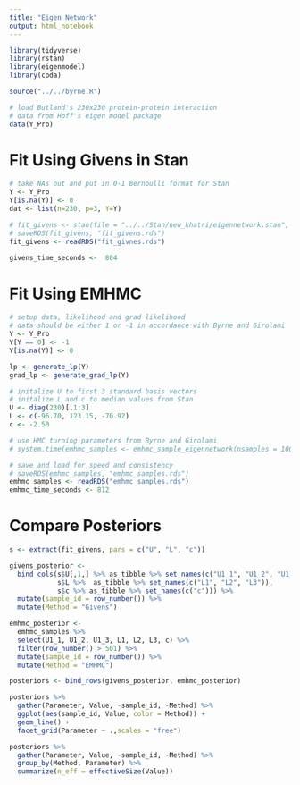 ```yaml
---
title: "Eigen Network"
output: html_notebook
---
```


```r
library(tidyverse)
library(rstan)
library(eigenmodel)
library(coda)

source("../../byrne.R")

# load Butland's 230x230 protein-protein interaction
# data from Hoff's eigen model package
data(Y_Pro)
```

# Fit Using Givens in Stan

```r
# take NAs out and put in 0-1 Bernoulli format for Stan
Y <- Y_Pro
Y[is.na(Y)] <- 0
dat <- list(n=230, p=3, Y=Y)

# fit_givens <- stan(file = "../../Stan/new_khatri/eigennetwork.stan", data = dat, chains = 1, iter = 1000, refresh = 10)
# saveRDS(fit_givens, "fit_givens.rds")
fit_givens <- readRDS("fit_givnes.rds")

givens_time_seconds <-  804
```

# Fit Using EMHMC

```r
# setup data, likelihood and grad likelihood
# data should be either 1 or -1 in accordance with Byrne and Girolami
Y <- Y_Pro
Y[Y == 0] <- -1
Y[is.na(Y)] <- 0

lp <- generate_lp(Y)
grad_lp <- generate_grad_lp(Y)

# initalize U to first 3 standard basis vectors
# initalize L and c to median values from Stan
U <- diag(230)[,1:3]
L <- c(-96.70, 123.15, -70.92)
c <- -2.50

# use HMC turning parameters from Byrne and Girolami
# system.time(emhmc_samples <- emhmc_sample_eigennetwork(nsamples = 1000, U, L, c, lp, grad_lp, h = c(0.005, 0.1, 0.001), nsteps = 20))

# save and load for speed and consistency
# saveRDS(emhmc_samples, "emhmc_samples.rds")
emhmc_samples <- readRDS("emhmc_samples.rds")
emhmc_time_seconds <- 812
```

# Compare Posteriors

```r
s <- extract(fit_givens, pars = c("U", "L", "c"))

givens_posterior <-
  bind_cols(s$U[,1,] %>% as_tibble %>% set_names(c("U1_1", "U1_2", "U1_3")),
            s$L %>%  as_tibble %>% set_names(c("L1", "L2", "L3")),
            s$c %>% as_tibble %>% set_names(c("c"))) %>%
  mutate(sample_id = row_number()) %>%
  mutate(Method = "Givens")

emhmc_posterior <- 
  emhmc_samples %>%
  select(U1_1, U1_2, U1_3, L1, L2, L3, c) %>%
  filter(row_number() > 501) %>%
  mutate(sample_id = row_number()) %>%
  mutate(Method = "EMHMC")

posteriors <- bind_rows(givens_posterior, emhmc_posterior)

posteriors %>%
  gather(Parameter, Value, -sample_id, -Method) %>%
  ggplot(aes(sample_id, Value, color = Method)) +
  geom_line() +
  facet_grid(Parameter ~ .,scales = "free")
```

```r
posteriors %>%
  gather(Parameter, Value, -sample_id, -Method) %>%
  group_by(Method, Parameter) %>%
  summarize(n_eff = effectiveSize(Value))
```

